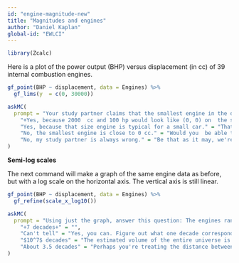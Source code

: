 ```yaml
---
id: "engine-magnitude-new"
title: "Magnitudes and engines"
author: "Daniel Kaplan"
global-id: "EWLCI"
---
```


```r
library(Zcalc)
```


Here is a plot of the power output (BHP) versus displacement (in cc) of 39 internal combustion engines.

::: {.scaffolding  data-latex=""}
```r
gf_point(BHP ~ displacement, data = Engines) %>%
  gf_lims(y  = c(0, 30000))
```
:::

```r
askMC(
  prompt = "Your study partner claims that the smallest engine in the data has a displacement of 2000 cc (that is, 2.0 liters) and 100 horsepower. Based only on the graph, is this claim plausible?",
    "+Yes, because 2000  cc and 100 hp would look like (0, 0) on  the scale of this graph.+" = "",
    "Yes, because that size engine is typical for a small car." = "That may be, but certainly you've encountered lawn  mower engines that are much smaller.",
    "No, the smallest engine is close to 0 cc." = "Would you  be able to distinguish visually an engine of 1 cc from an engine of 1000cc on this graph? Both these values would lie on the same horizontal pixel in the graph.",
    "No, my study partner is always wrong." = "Be that as it may, we're looking for a principled answer, not an *ad hominem* one."
)
```

**Semi-log scales**

The next command will make a graph of the same engine data as before, but with a log scale on the horizontal axis. The vertical axis is still linear. 

```r
gf_point(BHP ~ displacement, data = Engines) %>%
  gf_refine(scale_x_log10())
```

```r
askMC(
  prompt = "Using just the graph, answer this question: The engines range over how many decades of displacement? (Remember, a decade is a factor of 10.)",
    "+7 decades+" = "",
    "Can't tell" = "Yes, you can. Figure out what one decade corresponds to in terms of distance on  the log axes.",
    "$10^7$ decades" = "The estimated volume of the entire universe is about $4 \\times 10^{86}$ cc. The volume of a neutron is about $6 \\times 10^{-81}$ cc. The range between a neutron and the universe is therefore about $86  - -81 = 167$ decades. Do you think it likely that there is an internal combustion engine smaller than a neutron or larger than the universe?",
    "About 3.5 decades" = "Perhaps you're treating the distance between axis labels as one decade. Look carefully and you see that it's actually a factor of 100, that is, two decades."
)
```

